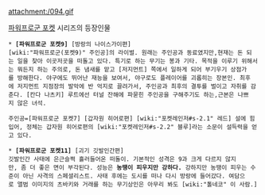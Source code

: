 attachment:/094.gif

[[파워프로군 포켓]] 시리즈의 등장인물 

 * '''[파워프로군 포켓9]''' [방랑의 나이스가이편]
 [wiki:"파워프로군(포켓9)" 주인공]의 라이벌. 원래는 주인공과 동료였지만,현재는 돈 되는 일을 찾아 이곳저곳을 떠돌고 있다. 특기로 하는 무기는 봉과 기타. 목적을 이루기 위해서는 뭐든지 하는 주의로, 돈 냄새를 맡고 [저지먼트] 쪽에서 일하게 되어 부기우기 상점가를 방해한다. 야구에도 뛰어난 재능을 보여서, 야구로도 플레이어를 괴롭히는 장본인. 최후에 저지먼트 지점장의 발악에 반 억지로 끌려가서, 주인공과 최후의 결투를 벌이고 자취를 감춘다. [칸다 나츠키] 루트에선 터널 잔해에 파묻힌 주인공을 구해주기도 하는,근본은 나쁘지 않은 녀석.

 주인공=[파워프로군 포켓7] [갑자원 히어로편] [wiki:"포켓레인저#s-2.1" 레드] 설에 힘입어, 정체는 갑자원 히어로편의 [wiki:"포켓레인저#s-2.2" 블루]라는 소문이 설득력을 얻고 있다.

 * '''[파워프로군 포켓11]''' [괴기 깃발인간편]
 깃발인간 사태에 은근슬쩍 흘러들어온 떠돌이. 기본적인 성격은 9과 크게 다르지 않지만, 좀 더 좋은 면이 부각된다. 성능은 '''농땡이 피우지만 강하다.''' 강하지만 농땡이 피우는 수준이 아닌 사격의 스페셜리스트. 사태 후에는 도시를 떠나 다시 방랑에 들어갔다. 여담으로 앨범 이미지의 츠바키와 거래를 하는 무기상인은 아무리 봐도 [wiki:"톨네코" 이 사람.]
